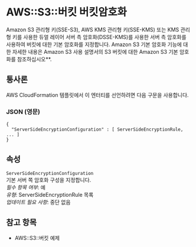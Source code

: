# AWS::S3::버킷 버킷암호화

Amazon S3 관리형 키(SSE-S3), AWS KMS 관리형 키(SSE-KMS) 또는 KMS 관리형 키를 사용한 듀얼 레이어 서버 측 암호화(DSSE-KMS)를 사용한 서버 측 암호화를 사용하여 버킷에 대한 기본 암호화를 지정합니다. Amazon S3 기본 암호화 기능에 대한 자세한 내용은 Amazon S3 사용 설명서의 S3 버킷에 대한 Amazon S3 기본 암호화를 참조하십시오\*\*.

## 통사론

AWS CloudFormation 템플릿에서 이 엔터티를 선언하려면 다음 구문을 사용합니다.

### JSON (영문)

```
{
  "ServerSideEncryptionConfiguration" : [ ServerSideEncryptionRule, ... ]
}
```

## 속성

`ServerSideEncryptionConfiguration`  
기본 서버 쪽 암호화 구성을 지정합니다.  
_필수 항목 여부_: 예  
_유형_: ServerSideEncryptionRule 목록  
_업데이트 필요 사항_: 중단 없음

## 참고 항목

- AWS::S3::버킷 예제
